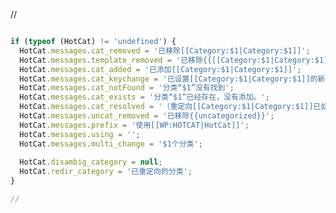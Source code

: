 //<source lang="javascript">

if (typeof (HotCat) != 'undefined') {
  HotCat.messages.cat_removed = '已移除[[Category:$1|Category:$1]]';
  HotCat.messages.template_removed = '已移除{{[[Category:$1|Category:$1]]}}';
  HotCat.messages.cat_added = '已添加[[Category:$1|Category:$1]]';
  HotCat.messages.cat_keychange = '已设置[[Category:$1|Category:$1]]的新排序字：';
  HotCat.messages.cat_notFound = '分类“$1”没有找到';
  HotCat.messages.cat_exists = '分类“$1”已经存在，没有添加。';
  HotCat.messages.cat_resolved = '（重定向[[Category:$1|Category:$1]]已处理）';
  HotCat.messages.uncat_removed = '已移除{{uncategorized}}';
  HotCat.messages.prefix = '使用[[WP:HOTCAT|HotCat]]';
  HotCat.messages.using = '';
  HotCat.messages.multi_change = '$1个分类';
  
  HotCat.disambig_category = null;
  HotCat.redir_category = '已重定向的分类';
}

//</source>